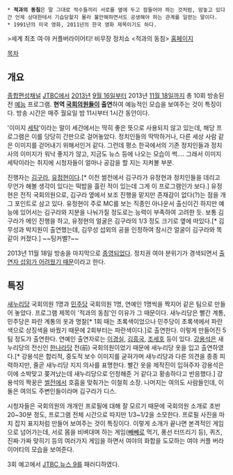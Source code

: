  * '''적과의 동침'''은 말 그대로 적수들끼리 서로를 옆에 두고 잠들어야 하는 것처럼, 맘놓고 있다간 언제 상대한테서 기습당할지 몰라 불안해하면서도 공생해야 하는 관계를 일컫는 말이다. 
 * 1991년의 미국 영화, 2011년의 한국 영화 제목이기도 하다.
 

>세계 최초 여·야 커플버라이어티! 비무장 정치쇼 <적과의 동침>
[http://enter.jtbc.co.kr/withenemy/ 홈페이지]

[[목차]]
== 개요 ==
[[종합편성채널]] [[JTBC]]에서 [[2013년]] [[9월 16일]]부터 2013년 [[11월 18일]]까지 총 10회 방송된 전 [[예능]] 프로그램. '''현역 [[국회의원]]들이 출연'''하여 예능적인 모습을 보여주는 것이 특징이다. 방송 시간은 매주 월요일 밤 11시부터 1시간 동안이다.

'이미지 [[세탁]]'이라는 말이 세간에서는 딱히 좋은 뜻으로 사용되지 않고 있는데, 해당 프로그램은 이를 당당히 간판으로 걸어놓았다. 정치인들의 딱딱하거나, 다른 세상 사람 같은 이미지를 걷어내기 위해서인거 같다. 그런데 평소 한국에서의 기존 정치인들과 정치사의 이미지가 워낙 좋지가 않고, 지금도 뉴스 등에 나오는 모습이 썩.... 그래서 이미지 세탁이라는 취지에 시청자들이 얼마나 공감을 할 지는 지켜볼 부분.

진행자는 [[김구라]], [[유정현]]이다.[* 이전 썰전에서 김구라가 유정현과 정치인들을 데리고 무언가 해볼 생각이 있다는 떡밥을 흘린 적이 있는데 그게 이 프로그램인가 보다.] 유정현은 전직 국회의원으로, 김구라 옆에서 보조 진행을 맡지만 존재감이 없다(?)는 점을 개그 포인트로 삼고 있다. 유정현이 주로 MC를 보는 직종인 아나운서 출신이긴 하지만 예능에 있어서는 김구라와 지분을 나눠가질 정도로는 능력이 부족하여 고려한 듯. 보통 김구라가 메인 진행을 하고, 유정현의 얼굴은 김구라의 1/3 정도 크기로 옆에 떠있다.[* 김무성과 박지원이 출연했는데, 김무성 섭외의 공을 인정하여 잠시간 얼굴이 김구라와 똑같이 커졌다.] ~~팅커벨?~~

2013년 11월 18일 방송을 마지막으로 [http://news.naver.com/main/read.nhn?mode=LSD&mid=sec&sid1=106&oid=073&aid=0002345683 종영되었다]. 정치권 여야 분위기가 경색되면서 [http://news.naver.com/main/read.nhn?mode=LSD&mid=shm&sid1=106&oid=108&aid=0002261611 출연자 섭외가 어려웠기 때문]이라고 한다.

== 특징 ==
[[새누리당]] 국회의원 1명과 [[민주당]] 국회의원 1명, 연예인 1명씩을 짝지어 같은 팀으로 만들어 놓았다. 프로그램 제목이 '적과의 동침'인 이유가 그 때문이다. 새누리당은 빨간 계통, 민주당은 파란 계통의 옷과 명찰[* 1회 때는 초록색이었으나 민주당이 초록색에서 파란색으로 상징색을 바꿨기 때문에 2회부터는 파란색이다.]로 출연한다. 이렇게 만들어진 5팀 정도가 출연한다. 연예인 출연자로는 [[이경실]], [[김흥국]], [[조세호]] 등이 있다. [[강용석]]은 새누리당의 전신인 [[한나라당]] 전(前) 국회의원이었기 때문에 새누리당 옷을 입고 출연하였다.[* 강용석은 합리적, 중도적 보수 이미지를 굳혀가며 새누리당과 다른 의견을 종종 피력하지만, 줄곧 새누리당 지지 의사를 표명한다. 빨간 옷을 제작진이 입혀주자 강용석은 이에 소박맞고 쫒겨났는데 새누리당으로 인정해준 거 같다고 황송하다고 반응했다.] 강용석의 짝꿍은 [[썰전]]에서 호흡을 맞춰가는 이철희 소장. 나머지는 여의도 사람들인데, 이 둘은 여의도 주변인들이라며 김구라가 디스.

시청자들은 국회의원의 개개인 프로필에 대해 잘 모르기 때문에 국회의원 소개로 초반 20~30분 정도, 프로그램 전체 시간으로 따지만 1/3~1/2을 소모한다. 프로필 사진을 마치 잡지 표지처럼 만들어 보여주는 것이 특징이다. 이렇게 소개가 끝나면 본격적인 게임으로 넘어가는데, 서로 몸을 비벼대며 하는 게임([[빼빼로]] 먹기, 풍선 터뜨리기 등), 퀴즈, 진짜·가짜 맞히기 등의 여러가지 게임을 하면서 여야의 화합을 도모하는 여야 커플 버라이어티의 모습을 보여준다.

3회 예고에서 [[JTBC 뉴스 9]]를 패러디하였다.
